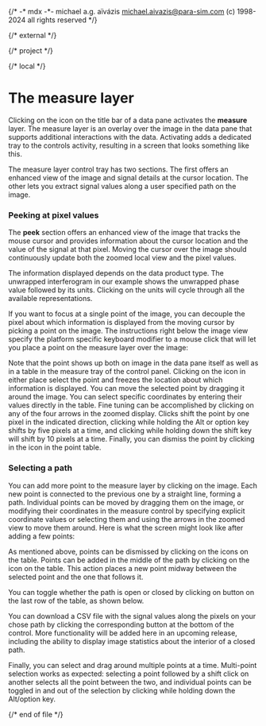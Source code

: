 {/*
    -* mdx -*-
    michael a.g. aïvázis <michael.aivazis@para-sim.com>
    (c) 1998-2024 all rights reserved
*/}


{/* external */}

{/* project */}

{/* local */}


# <a name="measure" />The measure layer

Clicking on the <Badge><Target/></Badge> icon on the title bar of a data pane activates the
**measure** layer. The measure layer is an overlay over the image in the data pane that supports
additional interactions with the data. Activating adds a dedicated tray to the controls activity,
resulting in a screen that looks something like this.

<Screenshot src="/figures/qed-measure.png" />

The measure layer control tray has two sections. The first offers an enhanced view of the image and
signal details at the cursor location. The other lets you extract signal values along a user
specified path on the image.

### <a name="#measure.peek" />Peeking at pixel values

The **peek** section offers an enhanced view of the image that tracks the mouse cursor and provides
information about the cursor location and the value of the signal at that pixel. Moving the cursor
over the image should continuously update both the zoomed local view and the pixel values.

The information displayed depends on the data product type. The unwrapped interferogram in our
example shows the unwrapped phase value followed by its units. Clicking on the units will cycle
through all the available representations.

If you want to focus at a single point of the image, you can decouple the pixel about which
information is displayed from the moving cursor by picking a point on the image. The instructions
right below the image view specify the platform specific keyboard modifier to a mouse click that
will let you place a point on the measure layer over the image:

<Screenshot src="/figures/qed-measure-point.png" />

Note that the point shows up both on image in the data pane itself as well as in a table in the
measure tray of the control panel. Clicking on the <Badge><Target/></Badge> icon in either place
select the point and freezes the location about which information is displayed. You can move the
selected point by dragging it around the image. You can select specific coordinates by entering
their values directly in the table. Fine tuning can be accomplished by clicking on any of the four
arrows in the zoomed display. Clicks shift the point by one pixel in the indicated direction,
clicking while holding the Alt or option key shifts by five pixels at a time, and clicking while
holding down the shift key will shift by 10 pixels at a time. Finally, you can dismiss the point by
clicking in the <Badge><X/></Badge> icon in the point table.

### <a name="#measure.path" />Selecting a path

You can add more point to the measure layer by clicking on the image. Each new point is connected to
the previous one by a straight line, forming a path. Individual points can be moved by dragging them
on the image, or modifying their coordinates in the measure control by specifying explicit
coordinate values or selecting them and using the arrows in the zoomed view to move them around.
Here is what the screen might look like after adding a few points:

<Screenshot src="/figures/qed-measure-path.png" />

As mentioned above, points can be dismissed by clicking on the <Badge><X/></Badge> icons on the
table. Points can be added in the middle of the path by clicking on the <Badge><Plus/></Badge> icon
on the table. This action places a new point midway between the selected point and the one that
follows it.

You can toggle whether the path is open or closed by clicking on button on the last row of the
table, as shown below.

<Screenshot src="/figures/qed-measure-path-closed.png" />

You can download a CSV file with the signal values along the pixels on your chose path by clicking
the corresponding button at the bottom of the control. More functionality will be added here in an
upcoming release, including the ability to display image statistics about the interior of a closed
path.

Finally, you can select and drag around multiple points at a time. Multi-point selection works
as expected: selecting a point followed by a shift click on another selects all the point between
the two, and individual points can be toggled in and out of the selection by clicking while holding
down the Alt/option key.

<Screenshot src="/figures/qed-measure-path-selected.png" />

{/* end of file */}
